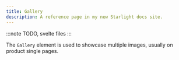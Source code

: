 ```yaml
---
title: Gallery
description: A reference page in my new Starlight docs site.
---
```


:::note
TODO, svelte files
:::

The `Gallery` element is used to showcase multiple images, usually on product single pages.